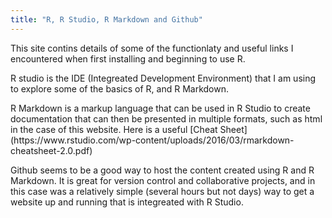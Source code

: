 ```yaml
---
title: "R, R Studio, R Markdown and Github"
---
```


This site contins details of some of the functionlaty and useful links I encountered when first installing and beginning to use R.

R studio is the IDE (Integreated Development Environment) that I am using to explore some of the basics of R, and R Markdown.

R Markdown is a markup language that can be used in R Studio to create documentation that can then be presented in multiple formats, such as html in the case of this website. Here is a useful [Cheat Sheet] (https://www.rstudio.com/wp-content/uploads/2016/03/rmarkdown-cheatsheet-2.0.pdf)

Github seems to be a good way to host the content created using R and R Markdown.  It is great for version control and collaborative projects, and in this case was a relatively simple (several hours but not days) way to get a website up and running that is integreated with R Studio. 